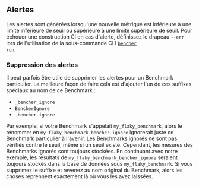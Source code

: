 ## Alertes
Les alertes sont générées lorsqu'une nouvelle métrique est inférieure à une limite inférieure de seuil ou supérieure à une limite supérieure de seuil.
Pour échouer une construction CI en cas d'alerte, définissez le drapeau `--err` lors de l'utilisation de la sous-commande CLI <code><a href="/docs/fr/explanation/bencher-run/">bencher run</a></code>.

### Suppression des alertes
Il peut parfois être utile de supprimer les alertes pour un Benchmark particulier. 
La meilleure façon de faire cela est d'ajouter l'un de ces suffixes spéciaux au nom de ce Benchmark : 

- `_bencher_ignore`
- `BencherIgnore`
- `-bencher-ignore`

Par exemple, si votre Benchmark s'appelait `my_flaky_benchmark`, alors le renommer en `my_flaky_benchmark_bencher_ignore` 
ignorerait juste ce Benchmark particulier à l'avenir. 
Les Benchmarks ignorés ne sont pas vérifiés contre le seuil, même si un seuil existe. 
Cependant, les mesures des Benchmarks ignorés sont toujours stockées. 
En continuant avec notre exemple, les résultats de `my_flaky_benchmark_bencher_ignore` seraient toujours stockés dans la base de données sous `my_flaky_benchmark`.
Si vous supprimez le suffixe et revenez au nom original du Benchmark,
alors les choses reprennent exactement là où vous les avez laissées.
